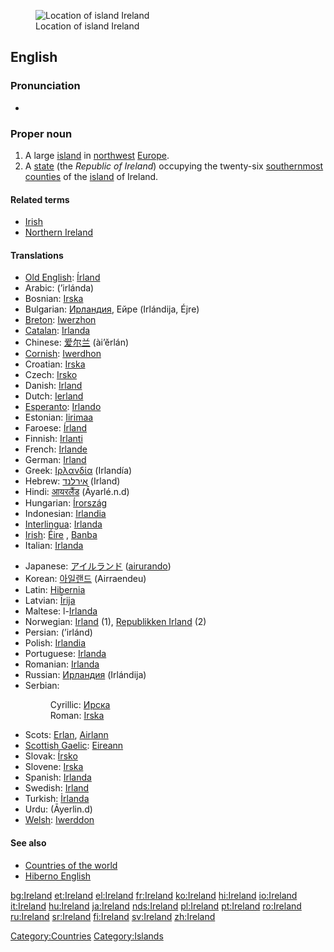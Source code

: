 {{wikipedia}}
[[Image:LocationIslandIreland.png|thumbnail|Location of island Ireland]]
==English==

===Pronunciation===
*{{IPA|/ˈaɪərlənd/}}

===Proper noun===
{{en-proper noun}}

# A large [[island]] in [[northwest]] [[Europe]].
# A [[state]] (the ''Republic of Ireland'') occupying the twenty-six [[south]]ernmost [[county|counties]] of the [[island]] of Ireland.

====Related terms====
*[[Irish]]
*[[Northern Ireland]]

====Translations====
{{trans-top|Ireland}}
*[[Old English]]: [[Írland]]
*Arabic: {{ARchar|[[ايرلندا]]}} (’irlánda) {{f}}
*Bosnian: [[Irska#Bosnian|Irska]] {{f}}
*Bulgarian: [[Ирландия#Bulgarian|Ирландия]], Ейре (Irlándija, Éjre) {{f}} 
*[[Breton]]: [[Iwerzhon]]
*[[Catalan]]: [[Irlanda]] {{f}}
*Chinese: [[爱尔兰]] (ài’ěrlán)
*[[Cornish]]: [[Iwerdhon]]
*Croatian: [[Irska#Croatian|Irska]] {{f}}
*Czech: [[Irsko]]
*Danish: [[Irland]]
*Dutch: [[Ierland]]
*[[Esperanto]]: [[Irlando]]
*Estonian: [[Iirimaa]]
*Faroese: [[Írland]]
*Finnish: [[Irlanti]]
*French: [[Irlande]] {{f}}
*German: [[Irland]]
*Greek: [[Ιρλανδία]] (Irlandía) {{f}}
*Hebrew: [[אירלנד]] (Irland)
*Hindi: [[आयरलैंड]] (Āyarlé.n.d)
*Hungarian: [[Írország]]
*Indonesian: [[Irlandia]]
*[[Interlingua]]: [[Irlanda]]
*[[Irish]]: [[Éire]] {{f}}, [[Banba]] {{f}}
*Italian: [[Irlanda]] {{f}}
{{trans-mid}}
*Japanese: [[アイルランド]] ([[airurando]])
*Korean: [[아일랜드]] (Airraendeu)
*Latin: [[Hibernia]]
*Latvian: [[Īrija]] {{f}}
*Maltese: l-[[Irlanda]] 
*Norwegian: [[Irland]] (1), [[Republikken Irland]] (2)
*Persian: {{FAchar|[[ایرلند]]}} (’irlánd)
*Polish: [[Irlandia]] {{f}}
*Portuguese: [[Irlanda]]
*Romanian: [[Irlanda]] {{f}}
*Russian: [[Ирландия]] (Irlándija) {{f}}
*Serbian:
*:Cyrillic: [[Ирска#Serbian|Ирска]] {{f}}
*:Roman: [[Irska#Serbian|Irska]] {{f}}
*Scots: [[Erlan]], [[Airlann]]
*[[Scottish Gaelic]]: [[Eireann]] {{f}}
*Slovak: [[Írsko]] {{n}}
*Slovene: [[Irska#Slovene|Irska]] {{f}}
*Spanish: [[Irlanda]] {{f}}
*Swedish: [[Irland]]
*Turkish: [[İrlanda]]
*Urdu: {{URchar|[[ائرلینڈ|آئرلینڈ]]}} (Āyerlin.d)
*[[Welsh]]: [[Iwerddon]] {{f}}
{{trans-bottom}}

====See also====
*[[Countries of the world]]
*[[Hiberno English]]

[[Category:Countries]]
[[Category:Islands]]

[[bg:Ireland]]
[[et:Ireland]]
[[el:Ireland]]
[[fr:Ireland]]
[[ko:Ireland]]
[[hi:Ireland]]
[[io:Ireland]]
[[it:Ireland]]
[[hu:Ireland]]
[[ja:Ireland]]
[[nds:Ireland]]
[[pl:Ireland]]
[[pt:Ireland]]
[[ro:Ireland]]
[[ru:Ireland]]
[[sr:Ireland]]
[[fi:Ireland]]
[[sv:Ireland]]
[[zh:Ireland]]